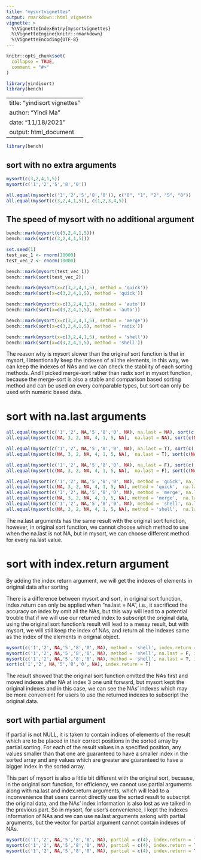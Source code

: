 ```yaml
---
title: "mysortvignettes"
output: rmarkdown::html_vignette
vignette: >
  %\VignetteIndexEntry{mysortvignettes}
  %\VignetteEngine{knitr::rmarkdown}
  %\VignetteEncoding{UTF-8}
---
```


```r
knitr::opts_chunk$set(
  collapse = TRUE,
  comment = "#>"
)
```

```r
library(yindisort)
library(bench)
```

---
title: "yindisort vignettes"
author: "Yindi Ma"
date: "11/18/2021"
output: html_document
---
```r
library(bench)
```

## sort with no extra arguments
```r
mysort(c(3,2,4,1,5))
mysort(c('1','2','5','8','0'))

all.equal(mysort(c('1','2','5','8','0')), c("0", "1", "2", "5", "8"))
all.equal(mysort(c(3,2,4,1,5)), c(1,2,3,4,5))
```

## The speed of mysort with no additional argument 
```r
bench::mark(mysort(c(3,2,4,1,5)))
bench::mark(sort(c(3,2,4,1,5)))

set.seed(1)
test_vec_1 <- rnorm(10000)
test_vec_2 <- rnorm(10000)

bench::mark(mysort(test_vec_1))
bench::mark(sort(test_vec_2))
```


```r
bench::mark(mysort(x=c(3,2,4,1,5), method = 'quick'))
bench::mark(sort(x=c(3,2,4,1,5), method = 'quick'))

bench::mark(mysort(x=c(3,2,4,1,5), method = 'auto'))
bench::mark(sort(x=c(3,2,4,1,5), method = 'auto'))

bench::mark(mysort(x=c(3,2,4,1,5), method = 'merge'))
bench::mark(sort(x=c(3,2,4,1,5), method = 'radix'))

bench::mark(mysort(x=c(3,2,4,1,5), method = 'shell'))
bench::mark(sort(x=c(3,2,4,1,5), method = 'shell'))
```
The reason why is mysort slower than the original sort function is that in mysort, I intentionally keep the indexes of all the elements, in this way, we can keep the indexes of NAs and we can check the stability of each sorting methods. And I picked merge-sort rather than radix sort in mysort function, because the merge-sort is also a stable and comparison based sorting method and can be used on every comparable types, but  sort can only be used with numeric based data.

# sort with na.last arguments
```r
all.equal(mysort(c('1','2', NA,'5','8','0', NA), na.last = NA), sort(c('1','2', NA,'5','8','0', NA), na.last = NA))
all.equal(mysort(c(NA, 3, 2, NA, 4, 1, 5, NA),  na.last = NA), sort(c(NA, 3, 2, NA, 4, 1, 5, NA),  na.last = NA))

all.equal(mysort(c('1','2', NA,'5','8','0', NA), na.last = T), sort(c('1','2', NA,'5','8','0', NA), na.last = T))
all.equal(mysort(c(NA, 3, 2, NA, 4, 1, 5, NA),  na.last = T), sort(c(NA, 3, 2, NA, 4, 1, 5, NA),  na.last = T))

all.equal(mysort(c('1','2', NA,'5','8','0', NA), na.last = F), sort(c('1','2', NA,'5','8','0', NA), na.last = F))
all.equal(mysort(c(NA, 3, 2, NA, 4, 1, 5, NA),  na.last = F), sort(c(NA, 3, 2, NA, 4, 1, 5, NA),  na.last = F))

all.equal(mysort(c('1','2', NA,'5','8','0', NA), method = 'quick', na.last = F), sort(c('1','2', NA,'5','8','0', NA), na.last = F))
all.equal(mysort(c(NA, 3, 2, NA, 4, 1, 5, NA), method = 'quick',  na.last = F), sort(c(NA, 3, 2, NA, 4, 1, 5, NA),  na.last = F))
all.equal(mysort(c('1','2', NA,'5','8','0', NA), method = 'merge', na.last = F), sort(c('1','2', NA,'5','8','0', NA), na.last = F))
all.equal(mysort(c(NA, 3, 2, NA, 4, 1, 5, NA), method = 'merge',  na.last = F), sort(c(NA, 3, 2, NA, 4, 1, 5, NA),  na.last = F))
all.equal(mysort(c('1','2', NA,'5','8','0', NA), method = 'shell', na.last = F), sort(c('1','2', NA,'5','8','0', NA), na.last = F))
all.equal(mysort(c(NA, 3, 2, NA, 4, 1, 5, NA), method = 'shell',  na.last = F), sort(c(NA, 3, 2, NA, 4, 1, 5, NA),  na.last = F))
```
The na.last arguments has the same result with the original sort function, however, in original sort function, we cannot choose which method to use when the na.last is not NA, but in mysort, we can choose different method for every na.last value.

# sort with index.return argument
By adding the index.return argument, we will get the indexes of elements in original data after sorting

There is a difference between mysort and sort, in original sort function, index.return can only be applied when "na.last = NA", i.e., it sacrificed the accuracy on index by omit all the NAs, but this way will lead to a potential trouble that if we will use our returned index to subscript the original data, using the original sort function's result will lead to a messy result, but with mysort, we will still keep the index of NAs, and return all the indexes same as the index of the elements in original object.

```r
mysort(c('1','2', NA,'5','8','0', NA), method = 'shell', index.return = T)
mysort(c('1','2', NA,'5','8','0', NA), method = 'shell', na.last = F, index.return = T)
mysort(c('1','2', NA,'5','8','0', NA), method = 'shell', na.last = T, index.return = T)
sort(c('1','2', NA,'5','8','0', NA), index.return = T)
```
The result showed that the original sort function omitted the NAs first and moved indexes after NA at index 3 one unit forward, but mysort kept the original indexes and in this case, we can see the NAs' indexes which may be more convenient for users to use the returned indexes to subscript the original data.


## sort with partial argument
If partial is not NULL, it is taken to contain indices of elements of the result which are to be placed in their correct positions in the sorted array by partial sorting. For each of the result values in a specified position, any values smaller than that one are guaranteed to have a smaller index in the sorted array and any values which are greater are guaranteed to have a bigger index in the sorted array.

This part of mysort is also a little bit different with the original sort, because, in the original sort function, for efficiency, we cannot use partial arguments along with na.last and index.return arguments, which will lead to a inconvenience that users cannot directly use the sorted result to subscript the original data, and the NAs' index information is also lost as we talked in the previous part. So in mysort, for user's convenience, I kept the indexes information of NAs and we can use na.last arguments aslong with partial arguments, but the vector for partial argument cannot contain indexes of NAs.

```r
mysort(c('1','2', NA,'5','8','0', NA), partial = c(4), index.return = T, na.last = NA)
mysort(c('1','2', NA,'5','8','0', NA), partial = c(4), index.return = T, na.last = T)
mysort(c('1','2', NA,'5','8','0', NA), partial = c(4), index.return = T, na.last = F)
```




